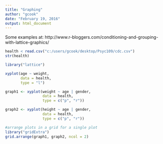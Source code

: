 ```yaml
---
title: "Graphing"
author: "gcook"
date: "February 19, 2016"
output: html_document
---
```


Some examples at:
http://www.r-bloggers.com/conditioning-and-grouping-with-lattice-graphics/


```r
health < read.csv("c:/users/gcook/desktop/Psyc109/cdc.csv")
str(health)

library("lattice")

xyplot(age ~ weight, 
       data = health,
       type = "l")

graph1 <- xyplot(weight ~ age | gender, 
                 data = health,
                 type = c("p", "r"))

graph2 <- xyplot(height ~ age | gender, 
                 data = health,
                 type = c("p", "r"))

#arrange plots in a grid for a single plot
library("gridExtra")
grid.arrange(graph1, graph2, ncol = 2)
```
